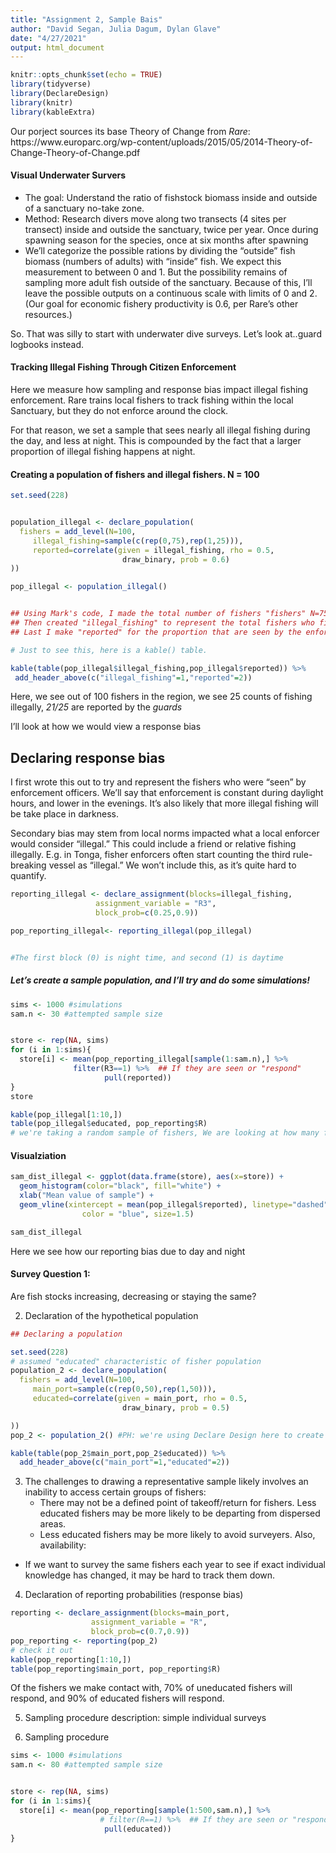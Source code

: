 ```yaml
---
title: "Assignment 2, Sample Bais"
author: "David Segan, Julia Dagum, Dylan Glave"
date: "4/27/2021"
output: html_document
---
```


```r
knitr::opts_chunk$set(echo = TRUE)
library(tidyverse)
library(DeclareDesign)
library(knitr)
library(kableExtra)
```



Our porject sources its base Theory of Change from *Rare*: https://www.europarc.org/wp-content/uploads/2015/05/2014-Theory-of-Change-Theory-of-Change.pdf



#### Visual Underwater Survers

- The goal: Understand the ratio of fishstock biomass inside and outside of a sanctuary no-take zone. 
- Method: Research divers move along two transects (4 sites per transect) inside and outside the sanctuary, twice per year. Once during spawning season for the species, once at six months after spawning
- We'll categorize the possible rations by dividing the "outside" fish biomass (numbers of adults) with "inside" fish. We expect this measurement to between 0 and 1. But the possibility remains of sampling more adult fish outside of the sanctuary. Because of this, I'll leave the possible outputs on a continuous scale with limits of 0 and 2. (Our goal for economic fishery productivity is 0.6, per Rare's other resources.)

 So. That was silly to start with underwater dive surveys. Let's look at..guard logbooks instead. 


#### Tracking Illegal Fishing Through Citizen Enforcement

Here we measure how sampling and response bias impact illegal fishing enforcement. Rare trains local fishers to track fishing within the local Sanctuary, but they do not enforce around the clock. 

For that reason, we set a sample that sees nearly all illegal fishing during the day, and less at night. This is compounded by the fact that a larger proportion of illegal fishing happens at night. 

#### Creating a population of fishers and illegal fishers. N = 100
```r
set.seed(228)


population_illegal <- declare_population(
  fishers = add_level(N=100, 
     illegal_fishing=sample(c(rep(0,75),rep(1,25))),
     reported=correlate(given = illegal_fishing, rho = 0.5,
                         draw_binary, prob = 0.6)
))

pop_illegal <- population_illegal()


## Using Mark's code, I made the total number of fishers "fishers" N=75
## Then created "illegal_fishing" to represent the total fishers who fish in the sanctuary. ***Not sure how to do this, since I said that each vessel SEEN in the sanctuary is reported, and that would mean the same vessel can be counted twice***
## Last I make "reported" for the proportion that are seen by the enforcement officers.  

# Just to see this, here is a kable() table. 

kable(table(pop_illegal$illegal_fishing,pop_illegal$reported)) %>%
 add_header_above(c("illegal_fishing"=1,"reported"=2))

```
Here, we see out of 100 fishers in the region, we see 25 counts of fishing illegally, *21/25* are reported by the *guards*  

I'll look at how we would view a response bias


## Declaring response bias
I first wrote this out to try and represent the fishers who were "seen" by enforcement officers. 
We'll say that enforcement is constant during daylight hours, and lower in the evenings. It's also likely that more illegal fishing will be take place in darkness. 

Secondary bias may stem from local norms impacted what a local enforcer would consider "illegal." This could include a friend or relative fishing illegally. E.g. in Tonga, fisher enforcers often start counting the third rule-breaking vessel as "illegal." We won't include this, as it's quite hard to quantify.  
```r
reporting_illegal <- declare_assignment(blocks=illegal_fishing,
                   assignment_variable = "R3", 
                   block_prob=c(0.25,0.9))

pop_reporting_illegal<- reporting_illegal(pop_illegal)


#The first block (0) is night time, and second (1) is daytime 

```


##### Let's create a sample population, and I'll try and do some simulations! 
```r

sims <- 1000 #simulations
sam.n <- 30 #attempted sample size


store <- rep(NA, sims)
for (i in 1:sims){
  store[i] <- mean(pop_reporting_illegal[sample(1:sam.n),] %>%
              filter(R3==1) %>%  ## If they are seen or "respond"
                     pull(reported))
}
store

kable(pop_illegal[1:10,])
table(pop_illegal$educated, pop_reporting$R)
# we're taking a random sample of fishers, We are looking at how many fishers are reported for illegal fishing, but we do not include a reporting bias.  We do this "sims" number of times (1000).

```


#### Visualziation

```r
sam_dist_illegal <- ggplot(data.frame(store), aes(x=store)) + 
  geom_histogram(color="black", fill="white") +
  xlab("Mean value of sample") +
  geom_vline(xintercept = mean(pop_illegal$reported), linetype="dashed", 
                color = "blue", size=1.5)

sam_dist_illegal
```
Here we see how our reporting bias due to day and night 


#### Survey Question 1: 

Are fish stocks increasing, decreasing or staying the same? 


2. Declaration of the hypothetical population
```r
## Declaring a population

set.seed(228)
# assumed "educated" characteristic of fisher population
population_2 <- declare_population(
  fishers = add_level(N=100,
     main_port=sample(c(rep(0,50),rep(1,50))),
     educated=correlate(given = main_port, rho = 0.5,
                         draw_binary, prob = 0.5)

))
pop_2 <- population_2() #PH: we're using Declare Design here to create a population of 100 fishers, half of which are educated (answer the question correctly). Then, we're telling R to use whether or not fishers are educated to determine whether they avoid the sanctuary. We assume that fisher knowledge about the issue of stock decreases is correlated with the preventative measure of avoiding the sanctuary.

kable(table(pop_2$main_port,pop_2$educated)) %>% 
  add_header_above(c("main_port"=1,"educated"=2))
```

3. The challenges to drawing a representative sample likely involves an inability to access certain groups of fishers:
    - There may not be a defined point of takeoff/return for fishers. Less educated fishers may be more likely to be departing from dispersed areas.
    - Less educated fishers may be more likely to avoid surveyers.
Also, availability: 
- If we want to survey the same fishers each year to see if exact individual knowledge has changed, it may be hard to track them down.

4. Declaration of reporting probabilities (response bias)

```r

reporting <- declare_assignment(blocks=main_port,
                  assignment_variable = "R", 
                  block_prob=c(0.7,0.9)) 
pop_reporting <- reporting(pop_2)
# check it out
kable(pop_reporting[1:10,])
table(pop_reporting$main_port, pop_reporting$R)
```

Of the fishers we make contact with, 70% of uneducated fishers will respond, and 90% of educated fishers will respond.


5. Sampling procedure description: simple individual surveys


6. Sampling procedure

```r
sims <- 1000 #simulations
sam.n <- 80 #attempted sample size


store <- rep(NA, sims)
for (i in 1:sims){
  store[i] <- mean(pop_reporting[sample(1:500,sam.n),] %>%
                    # filter(R==1) %>%  ## If they are seen or "respond"
                     pull(educated))
}
```


